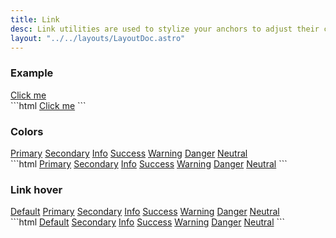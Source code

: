 ```yaml
---
title: Link
desc: Link utilities are used to stylize your anchors to adjust their color, opacity, underline offset, underline color, and more.
layout: "../../layouts/LayoutDoc.astro"
---
```



### Example

<Example>
  <div slot="preview">
    <a href="#!" class="link">Click me</a>
  </div>

  <div slot="code">
    ```html
    <a href="#!" class="link">Click me</a>
    ```
  </div>
</Example>

### Colors

<Example>
  <div slot="preview" class='space-x-3 space-y-2'>
    <a href="#!" class="link link-primary">Primary</a>
    <a href="#!" class="link link-secondary">Secondary</a>
    <a href="#!" class="link link-info">Info</a>
    <a href="#!" class="link link-success">Success</a>
    <a href="#!" class="link link-warning">Warning</a>
    <a href="#!" class="link link-danger">Danger</a>
    <a href="#!" class="link link-neutral">Neutral</a>
  </div>

  <div slot="code">
    ```html
    <a href="#!" class="link link-primary">Primary</a>
    <a href="#!" class="link link-secondary">Secondary</a>
    <a href="#!" class="link link-info">Info</a>
    <a href="#!" class="link link-success">Success</a>
    <a href="#!" class="link link-warning">Warning</a>
    <a href="#!" class="link link-danger">Danger</a>
    <a href="#!" class="link link-neutral">Neutral</a>
    ```
  </div>
</Example>

### Link hover

<Example>
  <div slot="preview" class='space-x-3 space-y-2'>
    <a href="#!" class="link link-hover">Default</a>
    <a href="#!" class="link link-hover link-primary">Primary</a>
    <a href="#!" class="link link-hover link-secondary">Secondary</a>
    <a href="#!" class="link link-hover link-info">Info</a>
    <a href="#!" class="link link-hover link-success">Success</a>
    <a href="#!" class="link link-hover link-warning">Warning</a>
    <a href="#!" class="link link-hover link-danger">Danger</a>
    <a href="#!" class="link link-hover link-neutral">Neutral</a>
  </div>

  <div slot="code">
    ```html
    <a href="#!" class="link link-hover">Default</a>
    <a href="#!" class="link link-hover link-secondary">Secondary</a>
    <a href="#!" class="link link-hover link-info">Info</a>
    <a href="#!" class="link link-hover link-success">Success</a>
    <a href="#!" class="link link-hover link-warning">Warning</a>
    <a href="#!" class="link link-hover link-danger">Danger</a>
    <a href="#!" class="link link-hover link-neutral">Neutral</a>
    ```
  </div>
</Example>
